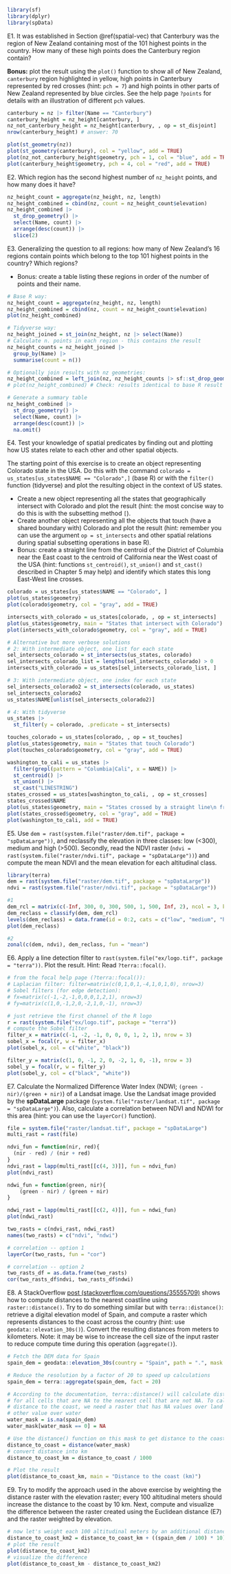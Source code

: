 ```r
library(sf)
library(dplyr)
library(spData)
```

E1. It was established in Section \@ref(spatial-vec) that Canterbury was the region of New Zealand containing most of the 101 highest points in the country.
How many of these high points does the Canterbury region contain?

**Bonus:** plot the result using the `plot()` function to show all of New Zealand, `canterbury` region highlighted in yellow, high points in Canterbury represented by red crosses (hint: `pch = 7`) and high points in other parts of New Zealand represented by blue circles. See the help page `?points` for details with an illustration of different `pch` values.

```r
canterbury = nz |> filter(Name == "Canterbury")
canterbury_height = nz_height[canterbury, ]
nz_not_canterbury_height = nz_height[canterbury, , op = st_disjoint]
nrow(canterbury_height) # answer: 70

plot(st_geometry(nz))
plot(st_geometry(canterbury), col = "yellow", add = TRUE)
plot(nz_not_canterbury_height$geometry, pch = 1, col = "blue", add = TRUE)
plot(canterbury_height$geometry, pch = 4, col = "red", add = TRUE)
```

E2. Which region has the second highest number of `nz_height` points, and how many does it have?

```r
nz_height_count = aggregate(nz_height, nz, length)
nz_height_combined = cbind(nz, count = nz_height_count$elevation)
nz_height_combined |> 
  st_drop_geometry() |> 
  select(Name, count) |> 
  arrange(desc(count)) |> 
  slice(2)
```

E3. Generalizing the question to all regions: how many of New Zealand's 16 regions contain points which belong to the top 101 highest points in the country? Which regions?

- Bonus: create a table listing these regions in order of the number of points and their name.

```r
# Base R way:
nz_height_count = aggregate(nz_height, nz, length)
nz_height_combined = cbind(nz, count = nz_height_count$elevation)
plot(nz_height_combined)

# Tidyverse way:
nz_height_joined = st_join(nz_height, nz |> select(Name))
# Calculate n. points in each region - this contains the result
nz_height_counts = nz_height_joined |> 
  group_by(Name) |> 
  summarise(count = n())

# Optionally join results with nz geometries:
nz_height_combined = left_join(nz, nz_height_counts |> sf::st_drop_geometry())
# plot(nz_height_combined) # Check: results identical to base R result

# Generate a summary table
nz_height_combined |> 
  st_drop_geometry() |> 
  select(Name, count) |> 
  arrange(desc(count)) |> 
  na.omit()
```

E4. Test your knowledge of spatial predicates by finding out and plotting how US states relate to each other and other spatial objects.

The starting point of this exercise is to create an object representing Colorado state in the USA. Do this with the command 
`colorado = us_states[us_states$NAME == "Colorado",]` (base R) or with the  `filter()` function (tidyverse) and plot the resulting object in the context of US states.

- Create a new object representing all the states that geographically intersect with Colorado and plot the result (hint: the most concise way to do this is with the subsetting method `[`).
- Create another object representing all the objects that touch (have a shared boundary with) Colorado and plot the result (hint: remember you can use the argument `op = st_intersects` and other spatial relations during spatial subsetting operations in base R).
- Bonus: create a straight line from the centroid of the District of Columbia near the East coast to the centroid of California near the West coast of the USA (hint: functions `st_centroid()`, `st_union()` and `st_cast()` described in Chapter 5 may help) and identify which states this long East-West line crosses.

```r
colorado = us_states[us_states$NAME == "Colorado", ]
plot(us_states$geometry)
plot(colorado$geometry, col = "gray", add = TRUE)
```

```r
intersects_with_colorado = us_states[colorado, , op = st_intersects]
plot(us_states$geometry, main = "States that intersect with Colorado")
plot(intersects_with_colorado$geometry, col = "gray", add = TRUE)
```

```r
# Alternative but more verbose solutions
# 2: With intermediate object, one list for each state
sel_intersects_colorado = st_intersects(us_states, colorado)
sel_intersects_colorado_list = lengths(sel_intersects_colorado) > 0
intersects_with_colorado = us_states[sel_intersects_colorado_list, ]

# 3: With intermediate object, one index for each state
sel_intersects_colorado2 = st_intersects(colorado, us_states)
sel_intersects_colorado2
us_states$NAME[unlist(sel_intersects_colorado2)]

# 4: With tidyverse
us_states |> 
  st_filter(y = colorado, .predicate = st_intersects)
```

```r
touches_colorado = us_states[colorado, , op = st_touches]
plot(us_states$geometry, main = "States that touch Colorado")
plot(touches_colorado$geometry, col = "gray", add = TRUE)
```


```r
washington_to_cali = us_states |> 
  filter(grepl(pattern = "Columbia|Cali", x = NAME)) |> 
  st_centroid() |> 
  st_union() |> 
  st_cast("LINESTRING")
states_crossed = us_states[washington_to_cali, , op = st_crosses]
states_crossed$NAME
plot(us_states$geometry, main = "States crossed by a straight line\n from the District of Columbia to central California")
plot(states_crossed$geometry, col = "gray", add = TRUE)
plot(washington_to_cali, add = TRUE)
```


E5. Use `dem = rast(system.file("raster/dem.tif", package = "spDataLarge"))`, and reclassify the elevation in three classes: low (<300), medium and high (>500).
Secondly, read the NDVI raster (`ndvi = rast(system.file("raster/ndvi.tif", package = "spDataLarge"))`) and compute the mean NDVI and the mean elevation for each altitudinal class.

```r
library(terra)
dem = rast(system.file("raster/dem.tif", package = "spDataLarge"))
ndvi = rast(system.file("raster/ndvi.tif", package = "spDataLarge"))

#1
dem_rcl = matrix(c(-Inf, 300, 0, 300, 500, 1, 500, Inf, 2), ncol = 3, byrow = TRUE)
dem_reclass = classify(dem, dem_rcl)
levels(dem_reclass) = data.frame(id = 0:2, cats = c("low", "medium", "high"))
plot(dem_reclass)

#2
zonal(c(dem, ndvi), dem_reclass, fun = "mean")
```

E6. Apply a line detection filter to `rast(system.file("ex/logo.tif", package = "terra"))`.
Plot the result.
Hint: Read `?terra::focal()`.

```r
# from the focal help page (?terra::focal()):
# Laplacian filter: filter=matrix(c(0,1,0,1,-4,1,0,1,0), nrow=3)
# Sobel filters (for edge detection): 
# fx=matrix(c(-1,-2,-1,0,0,0,1,2,1), nrow=3) 
# fy=matrix(c(1,0,-1,2,0,-2,1,0,-1), nrow=3)

# just retrieve the first channel of the R logo
r = rast(system.file("ex/logo.tif", package = "terra"))
# compute the Sobel filter
filter_x = matrix(c(-1, -2, -1, 0, 0, 0, 1, 2, 1), nrow = 3)
sobel_x = focal(r, w = filter_x)
plot(sobel_x, col = c("white", "black"))

filter_y = matrix(c(1, 0, -1, 2, 0, -2, 1, 0, -1), nrow = 3)
sobel_y = focal(r, w = filter_y)
plot(sobel_y, col = c("black", "white"))
```

E7. Calculate the Normalized Difference Water Index	(NDWI; `(green - nir)/(green + nir)`) of a Landsat image. 
Use the Landsat image provided by the **spDataLarge** package (`system.file("raster/landsat.tif", package = "spDataLarge")`).
Also, calculate a correlation between NDVI and NDWI for this area (hint: you can use the `layerCor()` function).

```r
file = system.file("raster/landsat.tif", package = "spDataLarge")
multi_rast = rast(file)

ndvi_fun = function(nir, red){
  (nir - red) / (nir + red)
}
ndvi_rast = lapp(multi_rast[[c(4, 3)]], fun = ndvi_fun)
plot(ndvi_rast)

ndwi_fun = function(green, nir){
    (green - nir) / (green + nir)
}

ndwi_rast = lapp(multi_rast[[c(2, 4)]], fun = ndwi_fun)
plot(ndwi_rast)

two_rasts = c(ndvi_rast, ndwi_rast)
names(two_rasts) = c("ndvi", "ndwi")

# correlation -- option 1
layerCor(two_rasts, fun = "cor")

# correlation -- option 2
two_rasts_df = as.data.frame(two_rasts)
cor(two_rasts_df$ndvi, two_rasts_df$ndwi)
```

E8. A StackOverflow [post (stackoverflow.com/questions/35555709)](https://stackoverflow.com/questions/35555709/global-raster-of-geographic-distances) shows how to compute distances to the nearest coastline using `raster::distance()`.
Try to do something similar but with `terra::distance()`: retrieve a digital elevation model of Spain, and compute a raster which represents distances to the coast across the country (hint: use `geodata::elevation_30s()`).
Convert the resulting distances from meters to kilometers.
Note: it may be wise to increase the cell size of the input raster to reduce compute time during this operation (`aggregate()`).

```r
# Fetch the DEM data for Spain
spain_dem = geodata::elevation_30s(country = "Spain", path = ".", mask = FALSE)

# Reduce the resolution by a factor of 20 to speed up calculations
spain_dem = terra::aggregate(spain_dem, fact = 20)

# According to the documentation, terra::distance() will calculate distance
# for all cells that are NA to the nearest cell that are not NA. To calculate
# distance to the coast, we need a raster that has NA values over land and any
# other value over water
water_mask = is.na(spain_dem)
water_mask[water_mask == 0] = NA

# Use the distance() function on this mask to get distance to the coast
distance_to_coast = distance(water_mask)
# convert distance into km
distance_to_coast_km = distance_to_coast / 1000

# Plot the result
plot(distance_to_coast_km, main = "Distance to the coast (km)")
```

E9. Try to modify the approach used in the above exercise by weighting the distance raster with the elevation raster; every 100 altitudinal meters should increase the distance to the coast by 10 km.
Next, compute and visualize the difference between the raster created using the Euclidean distance (E7) and the raster weighted by elevation.

```r
# now let's weight each 100 altitudinal meters by an additional distance of 10 km
distance_to_coast_km2 = distance_to_coast_km + ((spain_dem / 100) * 10)
# plot the result
plot(distance_to_coast_km2)
# visualize the difference
plot(distance_to_coast_km - distance_to_coast_km2)
```
